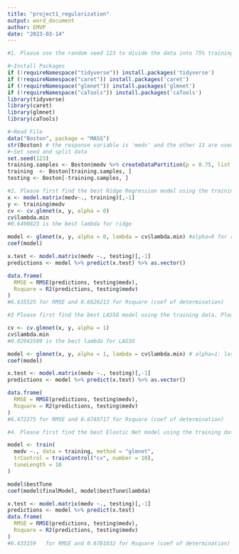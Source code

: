 ```yaml
---
title: "project1_regularization"
output: word_document
author: EMVP
date: "2023-03-14"
---
```

```r
#1. Please use the random seed 123 to divide the data into 75% training and 25% testing.  

#~Install Packages
if (!requireNamespace("tidyverse")) install.packages('tidyverse')
if (!requireNamespace("caret")) install.packages('caret')
if (!requireNamespace("glmnet")) install.packages('glmnet')
if (!requireNamespace("caTools")) install.packages('caTools')
library(tidyverse)
library(caret)
library(glmnet)
library(caTools)

#~Read File
data("Boston", package = "MASS")
str(Boston) # the response variable is 'medv' and the other 13 are used to fit the model
#~Set seed and split data
set.seed(123)
training.samples <- Boston$medv %>% createDataPartition(p = 0.75, list = FALSE)
training  <- Boston[training.samples, ]
testing <- Boston[-training.samples, ]
```

```r
#2. Please first find the best Ridge Regression model using the training data. Please (a) find the best λ value through cross-validation and display this value; (b) display the coefficients of the fitted model; and (c) make prediction on the testing data, and report the RMSE and the Coefficient of Determination R^2. 
x <- model.matrix(medv~., training)[,-1]
y <- training$medv
cv <- cv.glmnet(x, y, alpha = 0)
cv$lambda.min
#0.6490823 is the best lambda for ridge

model <- glmnet(x, y, alpha = 0, lambda = cv$lambda.min) #alpha=0 for ridge
coef(model)

x.test <- model.matrix(medv ~., testing)[,-1]
predictions <- model %>% predict(x.test) %>% as.vector()

data.frame(
  RMSE = RMSE(predictions, testing$medv),
  Rsquare = R2(predictions, testing$medv)
)
#6.635525 for RMSE and 0.6626213 for Rsquare (coef of determination)
```
```r
#3 Please first find the best LASSO model using the training data. Please (a) find the best λ value through cross-validation and display this value; (b) display the coefficients of the fitted model; and (c) make prediction on the testing data, and report the RMSE and the Coefficient of Determination R^2. 

cv <- cv.glmnet(x, y, alpha = 1)
cv$lambda.min
#0.02943509 is the best lambda for LASSO

model <- glmnet(x, y, alpha = 1, lambda = cv$lambda.min) # alpha=1: lasso
coef(model)

x.test <- model.matrix(medv ~., testing)[,-1]
predictions <- model %>% predict(x.test) %>% as.vector()

data.frame(
  RMSE = RMSE(predictions, testing$medv),
  Rsquare = R2(predictions, testing$medv)
)
#6.472275 for RMSE and 0.6749717 for Rsquare (coef of determination)
```

```r
#4. Please first find the best Elastic Net model using the training data. Please (a) find the best tuning parameters values through cross-validation and display these values; (b) display the coefficients of the fitted model; and (c) make prediction on the testing data, and report the RMSE and the Coefficient of Determination R^2. 

model <- train(
  medv ~., data = training, method = "glmnet",
  trControl = trainControl("cv", number = 10),
  tuneLength = 10
)

model$bestTune
coef(model$finalModel, model$bestTune$lambda)

x.test <- model.matrix(medv ~., testing)[,-1]
predictions <- model %>% predict(x.test)
data.frame(
  RMSE = RMSE(predictions, testing$medv),
  Rsquare = R2(predictions, testing$medv)
)
#6.433159	for RMSE and 0.6781032 for Rsquare (coef of determination)
```